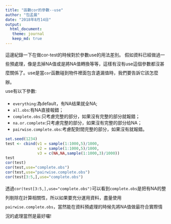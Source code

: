 ```yaml
---
title: "函數cor的參數--use"
author: "包孟晨"
date: "2018年8月14日"
output: 
  html_document:
   theme: journal
   keep_md: true
---
```

<style> p{line-height: 2em;}</style>
這邊紀錄一下在做cor-test的時候對於參數use的用法差別。
假如資料已經做過一些預處理，像是去掉NA值或是將NA值轉換等等，這樣有沒有use這個參數都沒甚麼關係了。use是當`cor`函數碰到物件裡面包含遺漏值時，我們要告訴它該怎麼辦。  
use有以下參數:

* `everything`:為default，有NA结果就全NA;
* `all.obs`:有NA直接報錯； 
* `complete.obs`:只考慮完整的部分，如果沒有完整的部分就報錯；
* `na.or.complete`:只考慮完整的部分，如果沒有完整的部分给NA；
* `pairwise.complete.obs`:考慮配對間完整的部分，如果沒有就報錯。

```r
set.seed(1234)
test <- cbind(v1 = sample(1:1000,5)/1000,
              v2 = sample(1:1000,5)/1000,
              v3 = c(NA,NA,sample(1:1000,3)/1000))
test
cor(test)
cor(test,use="complete.obs")
cor(test,use="pairwise.complete.obs")
cor(test[3:5,],use="complete.obs")

```

透過`cor(test[3:5,],use="complete.obs")`可以看到`complete.obs`是把有NA的整列剔除在計算相關性，所以如果要充分運用資料，盡量使用`pairwise.complete.obs`，當然能在資料預處理的時候先將NA值做最符合實際情況的處理當然是最好囉!